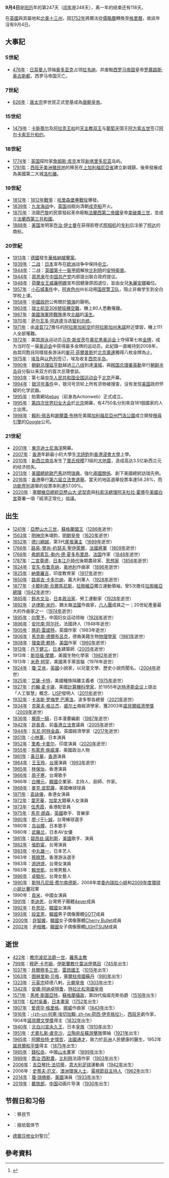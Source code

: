 {{noteTA
|1=zh-tw:大流士·米堯; zh-hk:戴流士·米堯; zh-cn:达律斯·米约;
|2=zh-tw:威爾斯; zh-hk:威爾斯; zh-hans:威尔士;
|3=zh-tw:葛利格; zh-hk:葛利格; zh-cn:格里格;
|4=zh-hant:吉亞琴托·法切蒂; zh-hk:基亞仙圖·范察堤; zh-cn:吉亚琴托·法切蒂;
}}
{{DayInMonth|9}}

'''9月4日'''是[[阳历|阳历]]年的第247天（[[闰年|闰年]]是248天），离一年的结束还有118天。

在[[英國|英國]]與其屬地和[[北美十三州|北美十三州]]，因[[1752年|1752年]]將曆法從[[儒略曆|儒略曆]]轉換至[[格里曆|格里曆]]，故該年沒有9月4日。

== 大事記 ==
=== 5世紀 ===
* [[476年|476年]]：[[日耳曼人|日耳曼人]]领袖[[奥多亚克|奥多亚克]]占领[[拉韦纳|拉韦纳]]，并废黜[[西罗马帝国|西罗马帝国]]皇帝[[罗慕路斯·奥古斯都|罗慕路斯·奥古斯都]]，西罗马帝国灭亡。

=== 7世紀 ===
* [[626年|626年]]：[[唐太宗|唐太宗]]李世民正式登基成為[[唐朝君主列表|唐朝皇帝]]。

=== 15世纪 ===
* [[1479年|1479年]]：[[卡斯蒂尔|卡斯蒂尔]]及[[阿拉贡王权|阿拉贡王权]]的[[天主教双王|天主教双王]]与[[葡萄牙|葡萄牙]]国王[[阿方索五世_(葡萄牙)|阿方索五世]]签订[[阿尔卡索瓦什和约|阿尔卡索瓦什和约]]。

=== 18世紀 ===
* [[1774年|1774年]]：[[英国|英国]]探险家[[詹姆斯·库克|詹姆斯·库克]]发现[[新喀里多尼亚|新喀里多尼亚]]岛屿。
* [[1781年|1781年]]：[[西班牙美洲殖民地|西班牙美洲殖民地]]的移民在[[上加利福尼亞省|上加利福尼亞省]]建立新城鎮，後來發展成為美國第二大城[[洛杉磯|洛杉磯]]。

=== 19世紀 ===
* [[1812年|1812年]]：[[1812年戰爭|1812年戰爭]]：[[哈里森堡壘戰役|哈里森堡壘戰役]]爆發。
* [[1839年|1839年]]：[[九龙海战|九龙海战]]中，[[英国|英国]]战舰向清朝[[戎克船|戎克船]]开火。
* [[1870年|1870年]]：法國[[巴黎|巴黎]]的民眾發起革命廢黜[[法蘭西第二帝國|法蘭西第二帝國]]皇帝[[拿破崙三世|拿破崙三世]]，並成立[[法蘭西第三共和國|法蘭西第三共和國]]。
* [[1888年|1888年]]：[[美国|美国]]发明家[[乔治·伊士曼|乔治·伊士曼]]在获得胶卷式[[照相机|照相机]]的[[专利|专利]]后注册了[[柯达|柯达]]的商标。

=== 20世紀 ===
* [[1913年|1913年]]：[[德國|德國]]發生[[華格納槍擊案|華格納槍擊案]]。
* [[1939年|1939年]]：[[二战|二战]]：[[日本|日本]]宣布在[[欧洲|欧洲]]战争中保持[[中立|中立]]。
* [[1944年|1944年]]：二战：[[英國第十一裝甲師|英國第十一裝甲師]]解放[[比利時|比利時]]的[[安特衛普|安特衛普]]。
* [[1944年|1944年]]：[[周恩来|周恩来]]在[[中国共产党|中国共产党]]内部提出联合政府提议。
* [[1948年|1948年]]：[[荷兰国王|荷蘭女王]][[威廉明娜女王|威廉明娜]]宣布因健康原因退位，並由女兒[[朱麗安娜_(荷蘭)|朱麗安娜]]繼位。
* [[1957年|1957年]]：[[小石城事件|小石城事件]]中，[[阿肯色州|阿肯色州]]州长动用[[国民警卫队|国民警卫队]]，阻止非裔学生到全白学校上课。
* [[1958年|1958年]]：[[中华人民共和国政府|中國政府]]公佈關於[[領海|領海]]的聲明。
* [[1963年|1963年]]：[[瑞士航空306號班機空難|瑞士航空306號班機空難]]，機上80人悉數罹難。
* [[1967年|1967年]]：[[美國海軍陸戰隊|美國海軍陸戰隊]]進攻[[北越|北越]]的[[溪生|溪生]]。
* [[1970年|1970年]]：[[萨尔瓦多·阿连德|萨尔瓦多·阿连德]]当选[[智利|智利]][[智利總統|总统]]。
* [[1971年|1971年]]：由[[波音727|波音727]]擔任的[[阿拉斯加航空|阿拉斯加航空]]{{link-en|阿拉斯加航空1866號班機空難|Alaska Airlines Flight 1866|1866號班機}}於[[阿拉斯加州|阿拉斯加州]][[朱諾|朱諾]]附近墜毀，機上111人全部罹難。
* [[1972年|1972年]]：美国[[游泳|游泳]]运动员[[马克·斯皮茨|马克·斯皮茨]]在[[慕尼黑奥运会|慕尼黑奥运会]]上夺得第七枚[[金牌|金牌]]，成为当时在一届[[奥运会|奥运会]]中获得最多金牌的运动员。此紀錄一直維持到2008年，由其同胞且同樣擅長游泳的[[麥可·菲爾普斯|麥可·菲爾普斯]]於[[2008年夏季奥林匹克运动会|北京奧運]]獨得八枚金牌為止。
* [[1975年|1975年]]：[[埃及|埃及]]與[[以色列|以色列]]签订{{link-en|西奈临时协定|Sinai Interim Agreement}}，埃及收复[[西奈半岛|西奈半岛]]。
* [[1990年|1990年]]：[[朝鲜总理|朝鲜总理]][[延亨默|延亨默]]越過[[三八线|三八线]]到達[[漢城|漢城]]，與[[韩国总理|韩国总理]][[姜英勳|姜英勳]]举行[[朝鲜半岛|朝鲜半岛]]自分裂以来双方的首次总理會談。
* [[1993年|1993年]]：第七届[[中华人民共和国全国运动会|中华人民共和国全国运动会]]于[[北京|北京]]开幕。
* [[1994年|1994年]]：[[银河号事件|银河号事件]]中，银河号货轮上所有货物被搜查，没有发现[[美国|美国]]政府怀疑的化学武器。
* [[1995年|1995年]]：拍賣網站[[ebay|ebay]]（前身為Actionweb）正式成立。
* [[1995年|1995年]]：[[第四次世界妇女大会|第四次世界妇女大会]]於[[北京|北京]]開幕，有4750名分別來自181個國家的人士出席。
* [[1998年|1998年]]：[[賴利·佩吉|賴利·佩吉]]和[[謝爾蓋·布林|謝爾蓋·布林]]在美國[[加利福尼亞州|加利福尼亞州]][[門洛公園|門洛公園]]成立開發[[搜尋引擎|搜尋引擎]]的[[Google|Google]]公司。

=== 21世紀 ===
* [[2001年|2001年]]：[[東京迪士尼海洋|東京迪士尼海洋]]開幕。
* [[2007年|2007年]]：[[香港|香港]]年齡最小的大學生[[沈詩鈞|沈詩鈞]]到[[香港浸會大學|香港浸會大學]]上學。
* [[2010年|2010年]]：[[新西兰|新西兰]][[南島_(新西蘭)|南岛]]发生了[[里氏地震规模|里氏规模]]7.1级的[[2010年新西兰南岛地震|大地震]]，造成高达3.5亿新西兰元的经济损失。
* [[2013年|2013年]]：[[美國總統|美國總統]][[歐巴馬|歐巴馬]]訪問[[瑞典|瑞典]]，強化[[瑞典－美國關係|兩國關係]]、創下美國總統訪瑞先例。
* [[2016年|2016年]]：[[香港|香港]]舉行[[2016年香港立法會選舉|第六屆立法會選舉]]。當天的地區選舉投票率達58.28%，而[[功能界別|功能界別]]選舉的投票率則達57.09%。
* [[2020年|2020年]]：[[塞爾維亞總統|塞爾維亞總統]][[亞歷山大·武契奇|亞歷山大·武契奇]]與[[科索沃總理|科索沃總理]][[阿夫杜拉·霍蒂|阿夫杜拉·霍蒂]]在[[美國|美國]][[白宮|白宮]]簽署一項「經濟正常化」協議。

== 出生 ==
* [[1241年|1241年]]：[[亞歷山大三世_(蘇格蘭)|亞歷山大三世]]，[[蘇格蘭|蘇格蘭]][[蘇格蘭君主列表|國王]]（[[1286年|1286年]]逝世）
* [[1563年|1563年]]：[[明神宗|明神宗]]朱翊鈞，[[明朝|明朝]][[明朝君主列表|皇帝]]（[[1620年|1620年]]逝世）
* [[1652年|1652年]]：[[德川綱誠|德川綱誠]]，第3代[[尾張藩|尾張藩主]]（[[1699年|1699年]]逝世）
* [[1766年|1766年]]：[[路易-樊尚-約瑟夫·聖伊萊爾|路易-樊尚-約瑟夫·聖伊萊爾]]，[[法國|法國]][[將軍|將軍]]（[[1809年|1809年]]逝世）
* [[1768年|1768年]]：[[弗朗索瓦-勒内·德·夏多布里昂|弗朗索瓦-勒内·德·夏多布里昂]]，[[法国|法国]]作家（[[1848年|1848年]]逝世）
* [[1787年|1787年]]：[[二宮尊德|二宮尊德]]，[[日本|日本]][[江戶時代|江戶時代]]後期農政家、[[思想家|思想家]]（[[1856年|1856年]]逝世）
* [[1824年|1824年]]：[[安东·布鲁克纳|安东·布鲁克纳]]，[[奥地利|奥地利]]作曲家（[[1896年|1896年]]逝世）
* [[1825年|1825年]]：[[納奧羅吉|納奧羅吉]]，印度教育家（[[1917年|1917年]]逝世）
* [[1850年|1850年]]：[[路易吉·卡多尔纳|路易吉·卡多尔纳]]，義大利軍人（[[1928年|1928年]]逝世）
* [[1877年|1877年]]：[[卡爾利斯·烏爾馬尼斯|卡爾利斯·烏爾馬尼斯]]，[[拉脫維亞|拉脫維亞]]獨立運動領袖，曾5次擔任[[拉脫維亞總理|拉脫維亞總理]]（[[1942年|1942年]]逝世）
* [[1885年|1885年]]：[[鈴木文治|鈴木文治]]，[[日本|日本]][[政治家|政治家]]、勞工運動家（[[1928年|1928年]]逝世）
* [[1892年|1892年]]：[[达律斯·米约|达律斯·米约]]，猶太裔[[法國|法國]]作曲家，[[六人團|六人團]]成員之一；20世紀產量最大的作曲家之一（[[1974年|1974年]]逝世）
* [[1895年|1895年]]：[[向警予|向警予]]，中国妇女运动领袖（[[1928年|1928年]]逝世）
* [[1896年|1896年]]：[[安托南·阿尔托|安托南·阿尔托]]，法國詩人（1948年逝世）
* [[1905年|1905年]]：[[瑪莉·雷諾特|瑪莉·雷諾特]]，英國作家（1983年逝世）
* [[1906年|1906年]]：[[馬克斯·德爾布呂克|馬克斯·德爾布呂克]]，德裔美籍生物[[物理學家|物理學家]]（[[1981年|1981年]]逝世）
* [[1908年|1908年]]：[[理查德·赖特_(作家)|理查德·赖特]]，[[美国|美国]]作家（[[1960年|1960年]]逝世）
* [[1913年|1913年]]：[[丹下健三|丹下健三]]，[[日本|日本]]建築師（[[2005年|2005年]]逝世）
* 1913年：[[斯坦福·摩爾|斯坦福·摩爾]]，美國生物化學家（[[1982年|1982年]]逝世）
* 1913年：[[米奇·柯罕|米奇·柯罕]]，美國黑手黨首腦（1976年逝世）
* [[1924年|1924年]]：[[瓊·艾肯|瓊·艾肯]]，[[英國|英國]]小說家，以兒童文學、歷史小說而聞名。（[[2004年|2004年]]逝世）
* [[1925年|1925年]]：[[艾薩·卡特|艾薩·卡特]]，美國種族隔離主義者（[[1975年|1975年]]逝世）
* [[1927年|1927年]]：[[约翰·麦卡锡|约翰·麦卡锡]]，美國[[計算機科學家|計算機科學家]]，於1955年[[达特矛斯会议|达特矛斯会议]]上提出「人工智慧」概念、[[LISP|LISP]]發明人（[[2011年|2011年]]逝世）
* [[1932年|1932年]]：[[卡洛斯·罗梅罗·巴塞洛|卡洛斯·罗梅罗·巴塞洛]]，波多黎各總督（[[2021年|2021年]]逝世）
* [[1934年|1934年]]：[[克莱夫·格兰杰|克莱夫·格兰杰]]，[[威尔士|威尔士]]裔經濟學家，獲2003年[[諾貝爾經濟學獎|諾貝爾經濟學獎]]（[[2009年|2009年]]逝世）
* [[1936年|1936年]]：[[梶原一騎|梶原一騎]]，日本漫畫編劇（[[1987年|1987年]]逝世）
* [[1942年|1942年]]：[[許長青|許長青]]，前[[香港立法會|香港立法會]]議員（[[2005年|2005年]]逝世）
* [[1944年|1944年]]：[[东尼·阿特金森|东尼·阿特金森]]，英國經濟學家（[[2017年|2017年]]逝世）
* [[1951年|1951年]]：[[小林薰|小林薰]]，日本演員
* [[1952年|1952年]]：[[里希·卡普尔|里希·卡普尔]]，印度演員（[[2020年|2020年]]逝世）
* [[1955年|1955年]]：[[布萊恩·施威澤|布萊恩·施威澤]]，美國政治人物
* [[1961年|1961年]]：[[黃日華|黃日華]]，[[香港|香港]]演員
* [[1964年|1964年]]：[[王玉玲|王玉玲]]，[[台灣|台灣]]演員（[[1993年|1993年]]逝世）
* [[1965年|1965年]]：[[林保怡|林保怡]]，香港演員
* [[1966年|1966年]]：[[周子寒|周子寒]]，台灣歌手
* 1966年：[[白種元|白種元]]，[[韓國|韓國]]企業家、主持人、廚師、作家。
* [[1968年|1968年]]：[[麥克·皮耶薩|麥克·皮耶薩]]，美國棒球球員
* [[1971年|1971年]]：[[袁詠儀|袁詠儀]]，香港女演員
* [[1972年|1972年]]：[[葉芳華|葉芳華]]，[[加拿大|加拿大]]籍華人女演員
* [[1973年|1973年]]：[[伍秀霞|伍秀霞]]，香港配音員
* [[1975年|1975年]]：[[馬克·朗森|馬克·朗森]]，[[英國|英國]]歌手、音樂家
* [[1980年|1980年]]：[[廖于誠|廖-{于}-誠]]，台灣棒球選手
* 1980年：[[岛谷瞳|岛谷瞳]]，日本歌手
* 1980年：[[朝河蘭|武藤兰]]，日本AV女優
* [[1981年|1981年]]：[[碧昂丝·諾利斯|碧昂丝·諾利斯]]，[[美國|美國]]歌手、演員
* [[1982年|1982年]]：[[張鈞甯|張鈞甯]]，台灣演員
* [[1983年|1983年]]：[[中丸雄一|中丸雄一]]，日本艺人
* 1983年：[[蔡曉慧|蔡曉慧]]，香港游泳選手
* 1983年：[[游詩璟|游詩璟]]，台灣女演員
* 1983年：[[賴世凱|賴世凱]]，台灣男藝人
* [[1986年|1986年]]：[[卓毓彤|卓毓彤]]，台灣女藝人
* [[1990年|1990年]]：[[斯特凡尼娅·费尔南德斯|斯特凡尼娅·费尔南德斯]]，2008年度[[委內瑞拉小姐|委內瑞拉小姐]]和[[2009年度環球小姐比賽|2009年度環球小姐比賽]]冠軍
* 1990年：[[貢米_(演員)|貢米]]，中國女演員
* [[1991年|1991年]]：[[李迪恩|李迪恩]]，台灣男子團體[[4ever_(組合)|4ever]]成員
* [[1992年|1992年]]：[[朴恩玭|朴恩玭]]，[[韓國|韓國]]女演員
* [[1993年|1993年]]：[[段宜恩|段宜恩]]，[[韓國|韓國]]男子偶像團體[[GOT7|GOT7]]成員
* [[2000年|2000年]]：[[許智媛|許智媛]]，[[韓國|韓國]]女子偶像團體[[Cherry_Bullet|Cherry Bullet]]成員
* [[2002年|2002年]]：[[尹相雅|尹相雅]]，[[韓國|韓國]]女子偶像團體[[LIGHTSUM|LIGHTSUM]]成員

== 逝世 ==
* [[422年|422年]]：[[教宗波尼法爵一世|教宗波尼法爵一世]]，[[羅馬主教|羅馬主教]]
* [[799年|799年]]：[[穆萨·卡齐姆|穆萨·卡齐姆]]，[[伊斯蘭教|伊斯蘭教]][[什葉派|什葉派]][[伊瑪目|伊瑪目]]（[[745年|745年]]出生）
* [[1037年|1037年]]：[[贝尔穆多三世_(莱昂)|貝爾穆多三世]]，[[雷昂王國|雷昂]][[萊昂君主列表|國王]]（[[1015年|1015年]]出生）
* [[1063年|1063年]]：[[图赫里勒·贝格|图赫里勒·贝格]]，[[塞爾柱帝國|塞爾柱帝國]][[蘇丹|蘇丹]]（[[990年|990年]]出生）
* [[1323年|1323年]]：[[元英宗|元英宗]]硕德八剌，[[元朝|元朝]][[元朝君主列表|皇帝]]（[[1303年|1303年]]出生）
* [[1342年|1342年]]：[[安娜·阿纳卓特鲁|安娜·阿纳卓特鲁]]，[[特拉比松帝國|特拉比松帝國]][[皇帝|皇帝]]
* [[1571年|1571年]]：[[第四代伦诺克斯伯爵马修·斯图亚特|馬修·斯圖亞特]]，[[蘇格蘭|蘇格蘭]][[攝政|攝政]]，第四代倫諾克斯伯爵（[[1516年|1516年]]出生）
* [[1811年|1811年]]：[[松村吳春|松村吳春]]，[[日本|日本]][[畫家|畫家]]（[[1752年|1752年]]出生）
* [[1907年|1907年]]：[[爱德华·格里格|爱德华·格里格]]，[[挪威|挪威]]作曲家（[[1843年|1843年]]出生）
* [[1916年|1916年]]：[[何塞·埃切加賴|-{zh-cn:何塞·埃切加賴; zh-tw:荷西·伊克格拉}-]]，[[西班牙|西班牙]]劇作家，1904年[[諾貝爾文學獎|諾貝爾文學獎]]得主（[[1832年|1832年]]出生）
* [[1940年|1940年]]：[[北白川宮永久王|北白川宮永久王]]，日本[[皇族|皇族]]（[[1910年|1910年]]出生）
* [[1951年|1951年]]：[[尤奧扎斯·盧克沙|尤奧扎斯·盧克沙]]，[[立陶宛|立陶宛]][[反蘇游擊隊|反蘇游擊隊]]領袖（[[1921年|1921年]]出生）
* [[1965年|1965年]]：[[阿爾伯特·史懷哲|阿爾伯特·史懷哲]]，[[法國|法國]][[通才|通才]]，致力於[[非洲|非洲]]人民健康的醫生，1952年[[諾貝爾和平獎|諾貝爾和平獎]]得主（[[1875年|1875年]]出生）
* [[1985年|1985年]]：[[錢松嵒|錢松嵒]]，中國[[山水畫|山水畫]]家（[[1899年|1899年]]出生）
* [[1989年|1989年]]：[[喬治·西默農|喬治·西默農]]，[[比利時|比利時]]法語作家（[[1903年|1903年]]出生）
* [[2006年|2006年]]：[[吉亞琴托·法切蒂|吉亞琴托·法切蒂]]，[[意大利|意大利]][[足球|足球]]運動員（[[1942年|1942年]]出生）
* 2006年：[[史蒂夫·厄文|史蒂夫·厄文]]，[[澳洲|澳洲]][[環保主義|環保人士]]、[[電視節目|電視節目]][[主持人|主持人]]（[[1962年|1962年]]出生）
* [[2014年|2014年]]：[[瓊·瑞佛斯|瓊·瑞佛斯]]，[[美國|美國]]演員（[[1933年|1933年]]出生）
* [[2019年|2019年]]：[[戴铁郎|戴铁郎]]，[[中国|中国]]动画片导演（[[1930年|1930年]]出生）

== 节假日和习俗 ==
* {{ARG}}：移民节
* {{USA}}：报纸载体节
*[[德蕾莎修女|德蕾莎修女]]封聖日<ref>{{cite web|url=https://kairos.news/30898|title=梵蒂岡9月為德蕾莎修女封聖|work=風向新聞|date=2016-03-16|accessdate=2016-08-25}}</ref>

== 參考資料 ==
{{reflist}}
{{月份}}